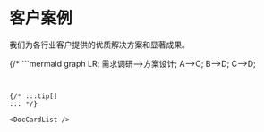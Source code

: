 

# 客户案例

我们为各行业客户提供的优质解决方案和显著成果。

{/* ```mermaid
graph LR;
    需求调研-->方案设计;
    A-->C;
    B-->D;
    C-->D;
``` */}


{/* :::tip[]
::: */}

<DocCardList />
